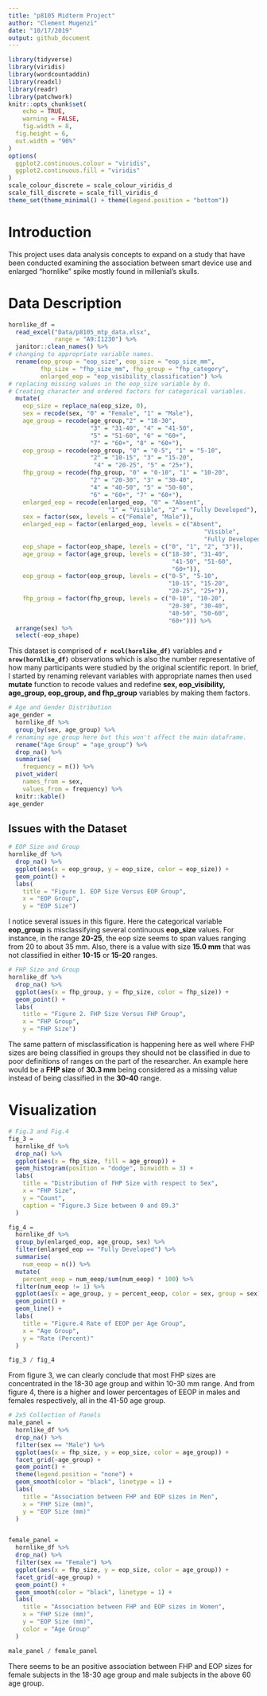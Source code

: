 ```yaml
---
title: "p8105 Midterm Project"
author: "Clement Mugenzi"
date: "10/17/2019"
output: github_document
---
```


```r
library(tidyverse)
library(viridis)
library(wordcountaddin)
library(readxl)
library(readr)
library(patchwork)
knitr::opts_chunk$set(
	echo = TRUE,
	warning = FALSE,
	fig.width = 8, 
  fig.height = 6,
  out.width = "90%"
)
options(
  ggplot2.continuous.colour = "viridis",
  ggplot2.continuous.fill = "viridis"
)
scale_colour_discrete = scale_colour_viridis_d
scale_fill_discrete = scale_fill_viridis_d
theme_set(theme_minimal() + theme(legend.position = "bottom"))
```


# Introduction

This project uses data analysis concepts to expand on a study that have been conducted examining the association between smart device use and enlarged "hornlike" spike mostly found in millenial's skulls.  


# Data Description

```r
hornlike_df = 
  read_excel("Data/p8105_mtp_data.xlsx", 
             range = "A9:I1230") %>% 
  janitor::clean_names() %>% 
# changing to appropriate variable names.
  rename(eop_group = "eop_size", eop_size = "eop_size_mm",
         fhp_size = "fhp_size_mm", fhp_group = "fhp_category",
         enlarged_eop = "eop_visibility_classification") %>%
# replacing missing values in the eop_size variable by 0.
# Creating character and ordered factors for categorical variables.
  mutate(
    eop_size = replace_na(eop_size, 0),
    sex = recode(sex, "0" = "Female", "1" = "Male"),
    age_group = recode(age_group,"2" = "18-30", 
                       "3" = "31-40", "4" = "41-50",
                       "5" = "51-60", "6" = "60+",
                       "7" = "60+", "8" = "60+"),
    eop_group = recode(eop_group, "0" = "0-5", "1" = "5-10", 
                       "2" = "10-15", "3" = "15-20",
                        "4" = "20-25", "5" = "25+"),
    fhp_group = recode(fhp_group, "0" = "0-10", "1" = "10-20",
                       "2" = "20-30", "3" = "30-40", 
                       "4" = "40-50", "5" = "50-60",
                       "6" = "60+", "7" = "60+"),
    enlarged_eop = recode(enlarged_eop, "0" = "Absent",
                            "1" = "Visible", "2" = "Fully Developed"),
    sex = factor(sex, levels = c("Female", "Male")),
    enlarged_eop = factor(enlarged_eop, levels = c("Absent",
                                                       "Visible",
                                                       "Fully Developed")),
    eop_shape = factor(eop_shape, levels = c("0", "1", "2", "3")),
    age_group = factor(age_group, levels = c("18-30", "31-40",
                                              "41-50", "51-60",
                                              "60+")),
    eop_group = factor(eop_group, levels = c("0-5", "5-10",
                                             "10-15", "15-20",
                                             "20-25", "25+")),
    fhp_group = factor(fhp_group, levels = c("0-10", "10-20",
                                             "20-30", "30-40",
                                             "40-50", "50-60",
                                             "60+"))) %>%
  arrange(sex) %>% 
  select(-eop_shape)
```


This dataset is comprised of **`r ncol(hornlike_df)`** variables and **`r nrow(hornlike_df)`** observations which is also the number representative of how many participants were studied by the original scientific report. In brief, I started by renaming relevant variables with appropriate names then used **mutate** function to recode values and redefine **sex, eop_visibility, age_group, eop_group, and fhp_group** variables by making them factors. 

```r
# Age and Gender Distribution
age_gender = 
  hornlike_df %>% 
  group_by(sex, age_group) %>% 
# renaming age group here but this won't affect the main dataframe.
  rename("Age Group" = "age_group") %>% 
  drop_na() %>%  
  summarise(
    frequency = n()) %>% 
  pivot_wider(
    names_from = sex,
    values_from = frequency) %>% 
  knitr::kable()
age_gender
```


## Issues with the Dataset

```r
# EOP Size and Group
hornlike_df %>% 
  drop_na() %>% 
  ggplot(aes(x = eop_group, y = eop_size, color = eop_size)) +
  geom_point() +
  labs(
    title = "Figure 1. EOP Size Versus EOP Group",
    x = "EOP Group",
    y = "EOP Size")
```

I notice several issues in this figure. Here the categorical variable **eop_group** is misclassifying several continuous **eop_size** values. For instance, in the range **20-25**, the eop size seems to span values ranging from 20 to about 35 mm. Also, there is a value with size **15.0 mm** that was not classified in either **10-15** or **15-20** ranges.


```r
# FHP Size and Group
hornlike_df %>% 
  drop_na() %>% 
  ggplot(aes(x = fhp_group, y = fhp_size, color = fhp_size)) +
  geom_point() +
  labs(
    title = "Figure 2. FHP Size Versus FHP Group",
    x = "FHP Group",
    y = "FHP Size")
```

The same pattern of misclassification is happening here as well where FHP sizes are being classified in groups they should not be classified in due to poor definitions of ranges on the part of the researcher. An example here would be a **FHP size** of **30.3 mm** being considered as a missing value instead of being classified in the **30-40** range.


# Visualization

```r
# Fig.3 and Fig.4
fig_3 = 
  hornlike_df %>% 
  drop_na() %>% 
  ggplot(aes(x = fhp_size, fill = age_group)) +
  geom_histogram(position = "dodge", binwidth = 3) +
  labs(
    title = "Distribution of FHP Size with respect to Sex",
    x = "FHP Size",
    y = "Count",
    caption = "Figure.3 Size between 0 and 89.3"
  )

fig_4 = 
  hornlike_df %>% 
  group_by(enlarged_eop, age_group, sex) %>% 
  filter(enlarged_eop == "Fully Developed") %>% 
  summarise(
    num_eeop = n()) %>% 
  mutate(
    percent_eeop = num_eeop/sum(num_eeop) * 100) %>% 
  filter(num_eeop != 1) %>% 
  ggplot(aes(x = age_group, y = percent_eeop, color = sex, group = sex)) +
  geom_point() + 
  geom_line() +
  labs(
    title = "Figure.4 Rate of EEOP per Age Group",
    x = "Age Group",
    y = "Rate (Percent)"
  )

fig_3 / fig_4
```

From figure 3, we can clearly conclude that most FHP sizes are concentrated in the 18-30 age group and within 10-30 mm range. And from figure 4, there is a higher and lower percentages of EEOP in males and females respectively, all in the 41-50 age group.

```r
# 2x5 Collection of Panels
male_panel = 
  hornlike_df %>% 
  drop_na() %>% 
  filter(sex == "Male") %>% 
  ggplot(aes(x = fhp_size, y = eop_size, color = age_group)) +
  facet_grid(~age_group) + 
  geom_point() + 
  theme(legend.position = "none") +
  geom_smooth(color = "black", linetype = 1) +
  labs(
    title = "Association between FHP and EOP sizes in Men",
    x = "FHP Size (mm)",
    y = "EOP Size (mm)"
  )


female_panel = 
  hornlike_df %>% 
  drop_na() %>% 
  filter(sex == "Female") %>% 
  ggplot(aes(x = fhp_size, y = eop_size, color = age_group)) +
  facet_grid(~age_group) +
  geom_point() +
  geom_smooth(color = "black", linetype = 1) +
  labs(
    title = "Association between FHP and EOP sizes in Women",
    x = "FHP Size (mm)",
    y = "EOP Size (mm)",
    color = "Age Group"
  )

male_panel / female_panel 
```

There seems to be an positive association between FHP and EOP sizes for female subjects in the 18-30 age group and male subjects in the above 60 age group. 


















































